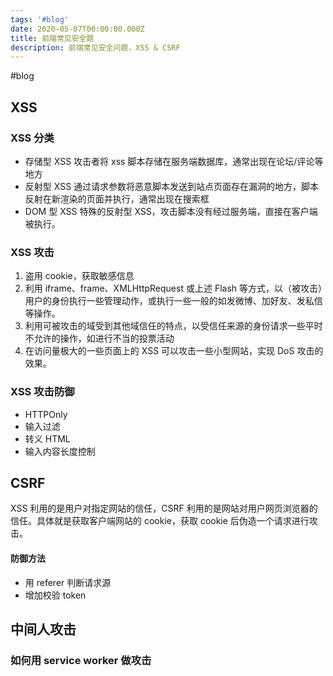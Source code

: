 ```yaml
---
tags: '#blog'
date: 2020-05-07T00:00:00.000Z
title: 前端常见安全题
description: 前端常见安全问题，XSS & CSRF
---
```


#blog 

## XSS

### XSS 分类

- 存储型 XSS
  攻击者将 xss 脚本存储在服务端数据库，通常出现在论坛/评论等地方
- 反射型 XSS
  通过请求参数将恶意脚本发送到站点页面存在漏洞的地方，脚本反射在新渲染的页面并执行，通常出现在搜索框
- DOM 型 XSS
  特殊的反射型 XSS，攻击脚本没有经过服务端，直接在客户端被执行。

### XSS 攻击

1. 盗用 cookie，获取敏感信息
2. 利用 iframe、frame、XMLHttpRequest 或上述 Flash 等方式，以（被攻击）用户的身份执行一些管理动作，或执行一些一般的如发微博、加好友、发私信等操作。
3. 利用可被攻击的域受到其他域信任的特点，以受信任来源的身份请求一些平时不允许的操作，如进行不当的投票活动
4. 在访问量极大的一些页面上的 XSS 可以攻击一些小型网站，实现 DoS 攻击的效果。

### XSS 攻击防御

- HTTPOnly
- 输入过滤
- 转义 HTML
- 输入内容长度控制

## CSRF

XSS 利用的是用户对指定网站的信任，CSRF 利用的是网站对用户网页浏览器的信任。具体就是获取客户端网站的 cookie，获取 cookie 后伪造一个请求进行攻击。

#### 防御方法

- 用 referer 判断请求源
- 增加校验 token

## 中间人攻击

### 如何用 service worker 做攻击
